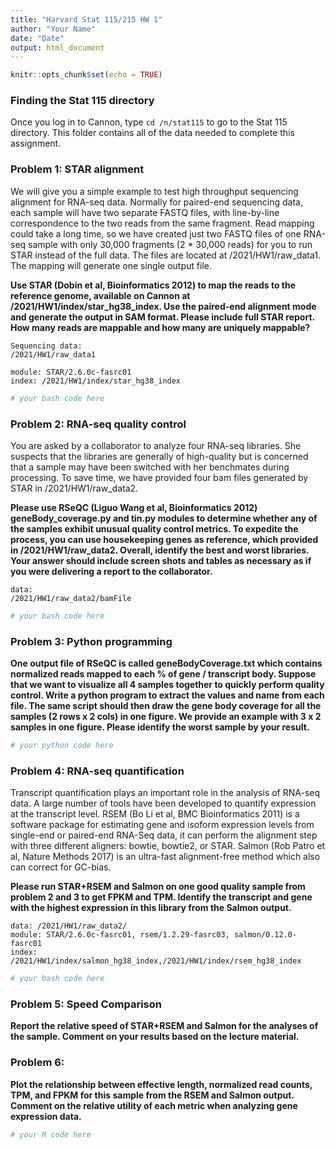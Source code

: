 ```yaml
---
title: "Harvard Stat 115/215 HW 1"
author: "Your Name"
date: "Date"
output: html_document
---
```


```r
knitr::opts_chunk$set(echo = TRUE)
```

### Finding the Stat 115 directory 
Once you log in to Cannon, type `cd /n/stat115` to go to the Stat 115 directory. This folder contains all of the data needed to complete this assignment. 

### Problem 1: STAR alignment

We will give you a simple example to test high throughput sequencing alignment for RNA-seq data. Normally for paired-end sequencing data, each sample will have two separate FASTQ files, with line-by-line correspondence to the two reads from the same fragment. Read mapping could take a long time, so we have created just two FASTQ files of one RNA-seq sample with only 30,000 fragments (2 * 30,000 reads) for you to run STAR instead of the full data. The files are located at /2021/HW1/raw_data1. The mapping will generate one single output file. 

**Use STAR (Dobin et al, Bioinformatics 2012) to map the reads to the reference genome, available on Cannon at /2021/HW1/index/star_hg38_index. Use the paired-end alignment mode and generate the output in SAM format. Please include full STAR report. How many reads are mappable and how many are uniquely mappable?**

```
Sequencing data:
/2021/HW1/raw_data1

module: STAR/2.6.0c-fasrc01 
index: /2021/HW1/index/star_hg38_index
```

```r
# your bash code here
```


### Problem 2: RNA-seq quality control 

You are asked by a collaborator to analyze four RNA-seq libraries. She suspects that the libraries are generally of high-quality but is concerned that a sample may have been switched with her benchmates during processing. To save time, we have provided four bam files generated by STAR in /2021/HW1/raw_data2.  

**Please use RSeQC (Liguo Wang et al, Bioinformatics 2012) geneBody_coverage.py and tin.py modules to determine whether any of the samples exhibit unusual quality control metrics. To expedite the process, you can use housekeeping genes as reference, which provided in /2021/HW1/raw_data2. Overall, identify the best and worst libraries. Your answer should include screen shots and tables as necessary as if you were delivering a report to the collaborator.**
```
data:
/2021/HW1/raw_data2/bamFile
```

```r
# your bash code here
```


### Problem 3: Python programming

**One output file of RSeQC is called geneBodyCoverage.txt which contains normalized reads mapped to each % of gene / transcript body. Suppose that we want to visualize all 4 samples together to quickly perform quality control. Write a python program to extract the values and name from each file. The same script should then draw the gene body coverage for all the samples (2 rows x 2 cols) in one figure. We provide an example with 3 x 2 samples in one figure. Please identify the worst sample by your result.**

```r
# your python code here
```


### Problem 4: RNA-seq quantification

Transcript quantification plays an important role in the analysis of RNA-seq data. A large number of tools have been developed to quantify expression at the transcript level. RSEM (Bo Li et al, BMC Bioinformatics 2011) is a software package for estimating gene and isoform expression levels from single-end or paired-end RNA-Seq data, it can perform the alignment step with three different aligners: bowtie, bowtie2, or STAR. Salmon (Rob Patro et al, Nature Methods 2017) is an ultra-fast alignment-free method which also can correct for GC-bias.

**Please run STAR+RSEM and Salmon on one good quality sample from problem 2 and 3 to get FPKM and TPM. Identify the transcript and gene with the highest expression in this library from the Salmon output. **

```
data: /2021/HW1/raw_data2/
module: STAR/2.6.0c-fasrc01, rsem/1.2.29-fasrc03, salmon/0.12.0-fasrc01
index: /2021/HW1/index/salmon_hg38_index,/2021/HW1/index/rsem_hg38_index
```
```r
# your bash code here
```


### Problem 5: Speed Comparison

**Report the relative speed of STAR+RSEM and Salmon for the analyses of the sample. Comment on your results based on the lecture material.**


### Problem 6: 

**Plot the relationship between effective length, normalized read counts, TPM, and FPKM for this sample from the RSEM and Salmon output. Comment on the relative utility of each metric when analyzing gene expression data.**

```r
# your R code here
```